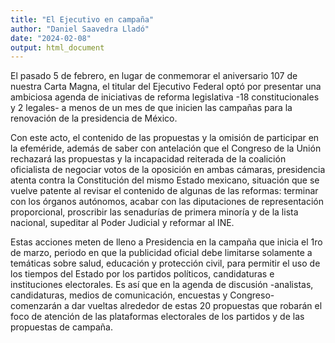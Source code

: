 ```yaml
---
title: "El Ejecutivo en campaña"
author: "Daniel Saavedra Lladó"
date: "2024-02-08"
output: html_document
---
```


El pasado 5 de febrero, en lugar de conmemorar el aniversario 107 de nuestra Carta Magna, el titular del Ejecutivo Federal optó por presentar una ambiciosa agenda de iniciativas de reforma legislativa -18 constitucionales y 2 legales- a menos de un mes de que inicien las campañas para la renovación de la presidencia de México.

Con este acto, el contenido de las propuestas y la omisión de participar en la efeméride, además de saber con antelación que el Congreso de la Unión rechazará las propuestas y la incapacidad reiterada de la coalición oficialista de negociar votos de la oposición en ambas cámaras, presidencia atenta contra la Constitución del mismo Estado mexicano, situación que se vuelve patente al revisar el contenido de algunas de las reformas: terminar con los órganos autónomos, acabar con las diputaciones de representación proporcional, proscribir las senadurías de primera minoría y de la lista nacional, supeditar al Poder Judicial y reformar al INE.

Estas acciones meten de lleno a Presidencia en la campaña que inicia el 1ro de marzo, periodo en que la publicidad oficial debe limitarse solamente a temáticas sobre salud, educación y protección civil, para permitir el uso de los tiempos del Estado por los partidos políticos, candidaturas e instituciones electorales. Es así que en la agenda de discusión -analistas, candidaturas, medios de comunicación, encuestas y Congreso- comenzarán a dar vueltas alrededor de estas 20 propuestas que robarán el foco de atención de las plataformas electorales de los partidos y de las propuestas de campaña.
